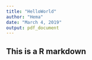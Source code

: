 ```yaml
---
title: "HelloWorld"
author: "Hema"
date: "March 4, 2019"
output: pdf_document
---
```

## This is a R markdown